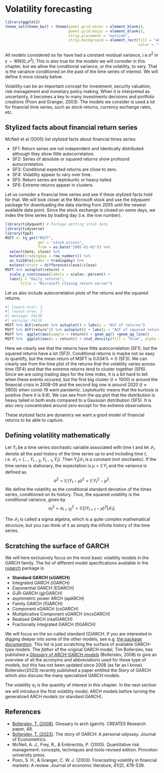 # Volatility forecasting

```r
library(ggplot2)
theme_set(theme_bw() + theme(panel.grid.minor = element_blank(), 
                             panel.grid.major = element_blank(),
                             strip.placement = "outside",
                             strip.background = element_rect(fill = "white", 
                                                             color = "transparent")))
```

All models considered so far have had a constant residual variance, i.e.$\sigma^2$ in $\varepsilon\sim\text{WN}(0,\sigma^2)$. This is also true for the models we will consider in this chapter, but we allow the conditional variance, or the volatility, to vary. That is the variance conditioned on the past of the time series of interest. We will define it more closely below.

Volatility can be an important concept for investment, security valuation, risk management and monetary policy making. When it is interpreted as uncertainty, it becomes a key to many investments decisions and portfolio creations (Poon and Granger, 2003). The models we consider is used a lot for financial time series, such as stock returns, currency exchange rates, etc.

## Stylized facts about financial return series

McNeil et al (2005) list stylized facts about financial times series:

-   SF1: Return series are not independent and identically distributed although they show little autocorrelation.
-   SF2: Series of absolute or squared returns show profound autocorrelation.
-   SF3: Conditional expected returns are close to zero.
-   SF4: Volatility appear to vary over time.
-   SF5: Return series are leptokurtic or heavy-tailed.
-   SF6: Extreme returns appear in clusters.

Let us consider a financial time series and see if these stylized facts hold for that. We will look closer at the Microsoft stock and use the *tidyquant* package for downloading the data starting from 2005 until the newest available data point. Since the stock exchange is closed on some days, we index the time series by trading day (i.e. the row number).

```r
library(tidyquant) # Package getting stock data
library(tidyverse)
library(fpp3)
MSFT <- tq_get("MSFT", 
               get = "stock.prices",
               from = as.Date("2005-01-01")) %>% 
  select(date, close) %>% 
  mutate(tradingday = row_number()) %>% 
  as_tsibble(index = tradingday) %>% 
  mutate(return = difference(close)/close)
MSFT %>% autoplot(return) +
  scale_y_continuous(labels = scales::percent) +
  labs(y = "Daily returns",
       title = "Microsoft closing return series")
```

Let us also include autocorrelation plots of the returns and the squared returns.

```r
#| layout-ncol: 2
#| layout-nrow: 2
#| message: FALSE
#| warning: FALSE
MSFT %>% ACF(return) %>% autoplot() + labs(y = "ACF of returns")
MSFT %>% ACF(return^2) %>% autoplot() + labs(y = "ACF of squared returns")
MSFT %>%  ggplot(aes(sample = return)) + geom_qq() +geom_qq_line()
MSFT %>%  ggplot(aes(x = return)) + stat_density(fill = "blue", alpha = .2)
```

Here we clearly see that the returns have little autocorrelation (SF1), but the squared returns have a lot (SF2). Conditional returns is maybe not so easy to quantify, but the mean return of MSFT is $0.034\% \approx 0$ (SF3). We can clearly see from the time plot of the returns that the volatility varies across time (SF4) and that the extreme returns tend to cluster together (SF6). Since we are using trading days for the time index, it is a bit hard to tell when these events occured, but the first big cluster ($t\approx 1000$) is around the financial crisis in 2008-09 and the second big one is around 2020 ($t\approx 3900$) when covid-19 went pandemic. Leptokurtic means that the kurtosis is positive (here it is 9.8). We can see from the qq-plot that the distribution is heavy tailed in both ends compared to a Gaussian distribution (SF5). It is also very concentrated around zero except for the extreme observations.

These stylized facts are dynamics we want a good model of financial returns to be able to capture.

## Defining volatility mathematically

Let $Y_t$ be a time series stochastic variable associated with time $t$ and let $\mathcal F_t$ denote all the past history of the time series up to and including time $t$, i.e. $\mathcal F_t = \{\ldots, Y_{t-2},Y_{t-1}, Y_t\}$. Then $Y_t|\mathcal F_t$ is a constant (not stochastic). If the time series is stationary, the expectation is $\mu = \mathbb E Y_t$ and the variance is defined as $$\sigma^2 = \mathbb E (Y_t-\mu)^2= \mathbb E Y_t^2 - \mu^2.$$ We define the volatility as the conditional standard deviation of the times series, conditioned on its history. Thus, the squared volatility is the conditional variance, given by $$\sigma_t^2 = \sigma_{t+1|t}^2 = \mathbb E\big[ (Y_{t+1}-\mu)^2|\mathcal F_{t}\big].$$

The $\mathcal F_t$ is called a sigma algebra, which is a quite complex mathematical structure, but you can think of it as simply the infinite history of the time series.


## Scratching the surface of GARCH 
We will here exclusively focus on the most basic volatility models in the GARCH family. The list of different model specifications available in the [rugarch](https://cran.r-project.org/web/packages/rugarch/rugarch.pdf) package is

- **Standard GARCH (sGARCH)**
- Integrated GARCH (iGARCH)
- Exponential GARCH (EGARCH)
- GJR-GARCH (gjrGARCH)
- asymmetric power ARCH (apARCH)
- Family GARCH (fGARCH)
- Component sGARCH (csGARCH)
- Multiplicative Component sGARCH (mcsGARCH)
- Realized GARCH (realGARCH)
- Fractionally integrated GARCH (fiGARCH)

We will focus on the so-called standard (G)ARCH. If you are interested in digging deeper into some of the other models, see e.g. [the package documention](https://cran.r-project.org/web/packages/rugarch/vignettes/Introduction_to_the_rugarch_package.pdf). This list is just scratching the surface of available GARCH-type models. The *father* of the original GARCH model, Tim Bollerslev, has published a [*Glossary of ARCH-GARCH models*](https://dx.doi.org/10.2139/ssrn.1263250) (Bollerslev, 2008) to give an overview of all the acronyms and abbreviations used for these type of models, but this has not been updated since 2008 (as far as I know). Bollerslev(2023) recently published a paper entitled the Story of GARCH which also discuss the many specialized GARCH models. 

The volatility $\sigma_t$ is the quantity of interest in this chapter. In the next section we will introduce the first volatility model; ARCH models before turning the generalized ARCH models (or standard GARCH).

## References {.unnumbered}

- [Bollerslev, T. (2008)](https://dx.doi.org/10.2139/ssrn.1263250). Glossary to arch (garch). CREATES Research paper, 49.
- [Bollerslev, T. (2023)](https://doi.org/10.1016/j.jeconom.2023.01.015). The story of GARCH: A personal odyssey. Journal of Econometrics.
- McNeil, A. J., Frey, R., & Embrechts, P. (2005). Quantitative risk management: concepts, techniques and tools-revised edition.
Princeton university press.
- Poon, S. H., & Granger, C. W. J. (2003). Forecasting volatility in financial markets: A review. Journal of economic literature, 41(2), 478-539.

